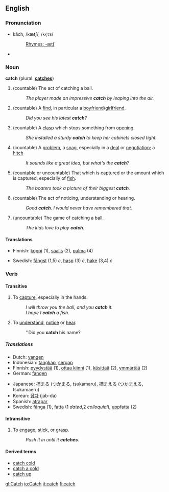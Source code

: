 ==English==

===Pronunciation===
*kăch, /kætʃ/, /<tt>k{tS</tt>/
*:[[Rhymes:English:-ætʃ|Rhymes: -ætʃ]]
*{{audio|en-us-catch.ogg|Audio (US)}}

===Noun===
'''catch''' (plural: '''[[catches]]''')
# (countable) The act of catching a ball.
#:''The player made an impressive '''catch''' by leaping into the air.''
# (countable) A [[find]], in particular a [[boyfriend]]/[[girlfriend]].
#:''Did you see his latest '''catch'''?''
# (countable) A [[clasp]] which stops something from [[open]]ing.
#:''She installed a sturdy '''catch''' to keep her cabinets closed tight.''
# (countable) A [[problem]], a [[snag]], especially in a [[deal]] or [[negotiation]]; a [[hitch]]
#:''It sounds like a great idea, but what's the '''catch'''?''
# (countable or uncountable) That which is captured or the amount which is captured, especially of [[fish]].
#:''The boaters took a picture of their biggest '''catch'''.''
# (countable) The act of noticing, understanding or hearing.
#:''Good '''catch'''.  I would never have remembered that.''
# (uncountable) The game of catching a ball.
#:''The kids love to play '''catch'''.''

====Translations====
{{top}}
*Finnish: [[koppi]] (1), [[saalis]] (2), [[pulma]] (4)
{{mid}}
*Swedish: [[fångst]] (1,5) ''c'', [[hasp]] (3) ''c'', [[hake]] (3,4) ''c''
{{bottom}}

===Verb===
{{irregverb|catch|[[catches]]|[[caught]]|[[caught]]|[[catching]]}}
====Transitive====
# To [[capture]], especially in the hands.
#:''I will throw you the ball, and you '''catch''' it.''
#:''I hope I '''catch''' a fish.''
# To [[understand]], [[notice]] or [[hear]].
#:''Did you '''catch''' his name?

=====Translations=====
{{top}}
*Dutch: [[vangen]]
*Indonesian: [[tangkap]], [[sergap]]
*Finnish: [[pyydystää]] (1), [[ottaa kiinni]] (1), [[käsittää]] (2), [[ymmärtää]] (2)
*German: [[fangen]]
{{mid}}
*Japanese: [[捕まる]] ([[つかまる]], tsukamaru), [[捕まえる]] ([[つかまえる]], tsukamaeru)
*Korean: [[잡다]] (jab-da)
*Spanish: [[atrapar]]
*Swedish: [[fånga]] (1), [[fatta]] (1 ''dated'',2 ''colloquial''), [[uppfatta]] (2)
{{bottom}}

====Intransitive====
# To [[engage]], [[stick]], or [[grasp]].
#:''Push it in until it '''catches'''.''

====Derived terms====
*[[catch cold]]
*[[catch a cold]]
*[[catch up]]

[[gl:Catch]]
[[io:Catch]]
[[it:catch]]
[[fi:catch]]